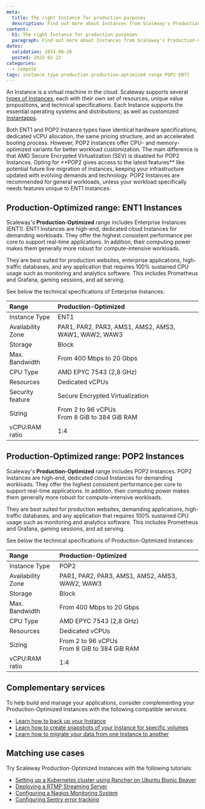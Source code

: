 ```yaml
---
meta:
  title: The right Instance for production purposes
  description: Find out more about Instances from Scaleway's Production-Optimized range, such as ENT1 and POP2 Instances.
content:
  h1: The right Instance for production purposes
  paragraph: Find out more about Instances from Scaleway's Production-Optimized range, such as ENT1 and POP2 Instances.
dates:
  validation: 2024-08-26
  posted: 2023-02-22
categories:
  - compute
tags: instance type production production-optimized range POP2 ENT1
---
```


An Instance is a virtual machine in the cloud. Scaleway supports several [types of Instances](/instances/reference-content/choosing-instance-type/), each with their own set of resources, unique value propositions, and technical specifications. Each Instance supports the essential operating systems and distributions, as well as customized [Instantapps](/instances/concepts/#instantapp).

<Message type="tip">
  Both ENT1 and POP2 Instance types have identical hardware specifications, dedicated vCPU allocation, the same pricing structure, and an accelerated booting process.
  However, POP2 Instances offer CPU- and memory-optimized variants for better workload customization. The main difference is that AMD Secure Encrypted Virtualization (SEV) is disabled for POP2 Instances.
  Opting for **POP2 gives access to the latest features** like potential future live migration of instances, keeping your infrastructure updated with evolving demands and technology.
  POP2 Instances are recommended for general workloads, unless your workload specifically needs features unique to ENT1 Instances.
</Message>

## Production-Optimized range: ENT1 Instances

Scaleway's **Production-Optimized** range includes Enterprise Instances (ENT1). ENT1 Instances are high-end, dedicated cloud Instances for demanding workloads. They offer the highest consistent performance per core to support real-time applications. In addition, their computing power makes them generally more robust for compute-intensive workloads.

They are best suited for production websites, enterprise applications, high-traffic databases, and any application that requires 100% sustained CPU usage such as monitoring and analytics software. This includes Prometheus and Grafana, gaming sessions, and ad serving.

See below the technical specifications of Enterprise Instances:

| Range                         	| Production-Optimized                                                          |
|:--------------------------------|:------------------------------------------------------------------------------|
| Instance Type   	              | ENT1                                                                	        |
| Availability Zone   	          | PAR1, PAR2, PAR3, AMS1, AMS2, AMS3, WAW1, WAW2, WAW3                          |
| Storage   	                    | Block                                                                         |
| Max. Bandwidth   	              | From 400 Mbps to 20 Gbps                                                      |
| CPU Type   	                    | AMD EPYC 7543 (2,8 GHz)                                                       |
| Resources   	                  | Dedicated vCPUs                                                               |
| Security feature                | Secure Encrypted Virtualization                                               |
| Sizing   	                      | From 2 to 96 vCPUs  <br /> From 8 GiB to 384 GiB RAM                          |
| vCPU:RAM ratio                  | 1:4                                                                           |

## Production-Optimized range: POP2 Instances

Scaleway's **Production-Optimized** range includes POP2 Instances. POP2 Instances are high-end, dedicated cloud Instances for demanding workloads. They offer the highest consistent performance per core to support real-time applications. In addition, their computing power makes them generally more robust for compute-intensive workloads.

They are best suited for production websites, demanding applications, high-traffic databases, and any application that requires 100% sustained CPU usage such as monitoring and analytics software. This includes Prometheus and Grafana, gaming sessions, and ad serving.

See below the technical specifications of Production-Optimized Instances:

| Range                         	| Production-Optimized                                                          |
|:--------------------------------|:------------------------------------------------------------------------------|
| Instance Type   	              | POP2                                                                	        |
| Availability Zone   	          | PAR1, PAR2, PAR3, AMS1, AMS2, AMS3, WAW2, WAW3                                |
| Storage   	                    | Block                                                                         |
| Max. Bandwidth   	              | From 400 Mbps to 20 Gbps                                                      |
| CPU Type   	                    | AMD EPYC 7543 (2,8 GHz)                                                       |
| Resources   	                  | Dedicated vCPUs                                                               |
| Sizing   	                      | From 2 to 96 vCPUs  <br /> From 8 GiB to 384 GiB RAM                          |
| vCPU:RAM ratio                  | 1:4                                                                           |

## Complementary services
To help build and manage your applications, consider complementing your Production-Optimized Instances with the following compatible services:
- [Learn how to back up your Instance](/instances/how-to/create-a-backup/)
- [Learn how to create snapshots of your Instance for specific volumes](/instances/how-to/create-a-snapshot/)
- [Learn how to migrate your data from one Instance to another](/instances/how-to/migrate-instances/)

## Matching use cases
Try Scaleway Production-Optimized Instances with the following tutorials:
- [Setting up a Kubernetes cluster using Rancher on Ubuntu Bionic Beaver](/tutorials/setup-k8s-cluster-rancher/)
- [Deploying a RTMP Streaming Server](/tutorials/rtmp-self-hosted-streaming/)
- [Configuring a Nagios Monitoring System](/tutorials/configure-nagios-monitoring/)
- [Configuring Sentry error tracking](/tutorials/sentry-error-tracking/)